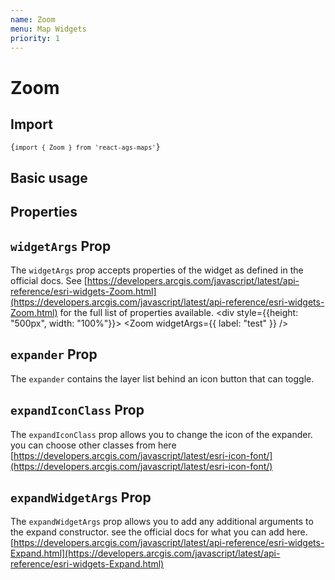 ```yaml
---
name: Zoom
menu: Map Widgets
priority: 1
---
```



# Zoom

## Import
<code>{`import { Zoom } from 'react-ags-maps'`}</code>

## Basic usage

<Playground>
    <div style={{height: "500px", width: "100%"}}>
        <Map id="basicZoom" webMapId="f2e9b762544945f390ca4ac3671cfa72">
            <Zoom />
        </Map>
    </div>
</Playground>

## Properties
<Props of={Zoom} />

## `widgetArgs` Prop
The `widgetArgs` prop accepts properties of the widget as defined in the official docs. See [https://developers.arcgis.com/javascript/latest/api-reference/esri-widgets-Zoom.html](https://developers.arcgis.com/javascript/latest/api-reference/esri-widgets-Zoom.html) for the full list of properties available.
<Playground>
    <div style={{height: "500px", width: "100%"}}>
        <Map id="widgetArgsZoom" webMapId="f2e9b762544945f390ca4ac3671cfa72">
            <Zoom widgetArgs={{
                label: "test"
            }}
            />
        </Map>
    </div>
</Playground>


## `expander` Prop
The `expander` contains the layer list behind an icon button that can toggle.


<Playground>
    <div style={{height: "500px", width: "100%"}}>
        <Map id="ZoomExpander" webMapId="f2e9b762544945f390ca4ac3671cfa72">
            <Zoom expander />
        </Map>
    </div>
</Playground>

## `expandIconClass` Prop
The `expandIconClass` prop allows you to change the icon of the expander. you can choose other classes from here [https://developers.arcgis.com/javascript/latest/esri-icon-font/](https://developers.arcgis.com/javascript/latest/esri-icon-font/)


<Playground>
    <div style={{height: "500px", width: "100%"}}>
        <Map id="ZoomExpanderIcon" webMapId="f2e9b762544945f390ca4ac3671cfa72">
            <Zoom expander expandIconClass={'esri-icon-collection'} />
        </Map>
    </div>
</Playground>

## `expandWidgetArgs` Prop
The `expandWidgetArgs` prop allows you to add any additional arguments to the expand constructor. see the official docs for what you can add here.
[https://developers.arcgis.com/javascript/latest/api-reference/esri-widgets-Expand.html](https://developers.arcgis.com/javascript/latest/api-reference/esri-widgets-Expand.html)


<Playground>
    <div style={{height: "500px", width: "100%"}}>
        <Map id="ZoomExpandWidgetArgs" webMapId="f2e9b762544945f390ca4ac3671cfa72">
            <Zoom 
                expander
                expandIconClass={'esri-icon-collection'}
                expandWidgetArgs={{
                    mode: "drawer",
                    expandTooltip: "Custom Tooltip"
                }}
            />
        </Map>
    </div>
</Playground>
